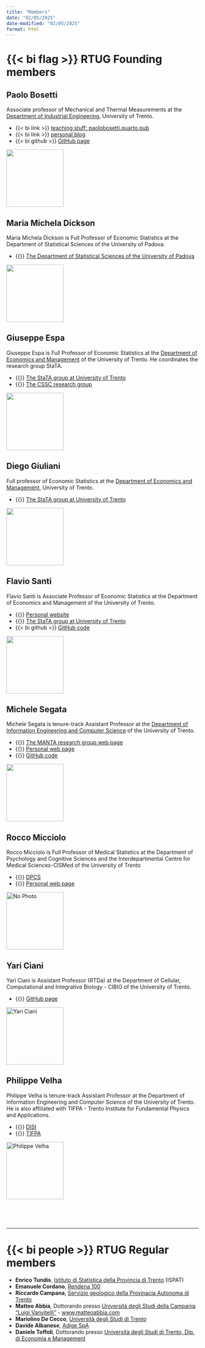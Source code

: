 ```yaml
---
title: "Members"
date: "02/05/2025"
date-modified: "02/05/2025"
format: html
---
```


# {{< bi flag >}} RTUG Founding members

## Paolo Bosetti
:::{layout="[80,20]"}
:::{#first-column}
Associate professor of Mechanical and Thermal Measurements at the [Department of Industrial Engineering](https://unitn.it/dii){target=_blank}, University of Trento. 

:::{.links-list}
* {{< bi link >}} [teaching stuff: paolobosetti.quarto.pub](https://paolobosetti.quarto.pub){target=_blank}
* {{< bi link >}} [personal blog](https://paolobosetti.quarto.pub/blog){target=_blank}
* {{< bi github >}} [GitHub page](https://github.com/pbosetti){target=_blank}
:::
:::

::: {#second-column}
![](images/PBBW.jpg){width=150 class=rounded-corners}
:::
:::

## Maria Michela Dickson
:::{layout="[80,20]"}
:::{#first-column}
Maria Michela Dickson is Full Professor of Economic Statistics at the Department of Statistical Sciences of the University of Padova.

:::{.links-list}
* {{<bi link>}} [The Department of Statistical Sciences of the University of Padova](https://www.stat.unipd.it){target="_blank"}
:::
:::

:::{#second-column}
![](images/Dickson.jpg){width=150 class=rounded-corners}
:::
:::

## Giuseppe Espa
:::{layout="[80,20]"}
:::{#first-column}
Giuseppe Espa is Full Professor of Economic Statistics at the [Department of Economics and Management](https://www.economia.unitn.it){target="_blank"} of the University of Trento. He coordinates the research group StaTA.

:::{.links-list}
* {{<bi link>}} [The StaTA group at University of Trento](http://statagroup.economia.unitn.it/){target="_blank"} 
* {{<bi link>}} [The CSSC research group](https://cssc.unitn.it/){target="_blank"}
:::
:::

:::{#second-column}
![](images/Espa.jpg){width=150 class=rounded-corners}
:::
:::

## Diego Giuliani
:::{layout="[80,20]"}
:::{#first-colum
Full professor of Economic Statistics at the [Department of Economics and Management](https://www.economia.unitn.it){target="_blank"}, University of Trento.

:::{.links-list}
* {{<bi link>}} [The StaTA group at University of Trento](http://statagroup.economia.unitn.it/){target="_blank"} 
:::
:::

:::{#second-column}
![](images/Foto_Giuliani_Diego.jpg){width=150 class=rounded-corners}
:::
:::



## Flavio Santi
:::{layout="[80,20]"}
:::{#first-column}
Flavio Santi is Associate Professor of Economic Statistics at the Department of Economics and Management of the University of Trento.

:::{.links-list}
* {{<bi link>}} [Personal website](https://www.flaviosanti.it){target="_blank"}
* {{<bi link>}} [The StaTA group at University of Trento](http://statagroup.economia.unitn.it/){target="_blank"}
* {{< bi github >}} [GitHub code](https://github.com/f-santi){target=_blank}
:::
:::

:::{#second-column}
![](images/Santi.jpg){width=150 class=rounded-corners}
:::
:::

## Michele Segata

:::{layout="[80,20]"}
:::{#first-colum
Michele Segata is tenure-track Assistant Professor at the [Department of 
Information Engineering and Computer Science](https://www.disi.unitn.it){target="_blank} of the University of Trento.

:::{.links-list}
* {{<bi link>}} [The MANTA research group web page](https://manta.disi.unitn.it){target="_blank"}
* {{<bi link>}} [Personal web page](https://disi.unitn.it/~msegata){target="_blank"}
* {{<bi github>}} [GitHub code](https://github.com/michele-segata){target="_blank"}
:::
:::

:::{#second-column}
![](https://disi.unitn.it/~msegata/assets/images/michele.jpg){width=150 class=rounded-corners}
:::
:::


## Rocco Micciolo

:::{layout="[80,20]"}
:::{#first-colum
Rocco Micciolo is Full Professor of Medical Statistics at the Department of Psychology and Cognitive Sciences and the Interdepartmental Centre for Medical Sciences-CISMed of the University of Trento

:::{.links-list}
* {{<bi link>}} [DPCS](https://www.cogsci.unitn.it){target="_blank"}
* {{<bi link>}} [Personal web page](https://hostingwin.unitn.it/micciolo){target="_blank"}
:::
:::

:::{#second-column}
![](images/Micciolo.jpg){width=150 class=rounded-corners alt="No Photo"}
:::
:::



## Yari Ciani

:::{layout="[80,20]"}
:::{#first-colum
Yari Ciani is Assistant Professor (RTDa) at the Department of Cellular, Computational and Integrative Biology - CIBIO of the University of Trento.

:::{.links-list}
* {{<bi github>}} [GitHub page](https://github.com/demichelislab){target="_blank"}
:::
:::

:::{#second-column}
![](images/ciani.jpg){width=150 class=rounded-corners alt="Yari Ciani"}
:::
:::



## Philippe Velha

:::{layout="[80,20]"}
:::{#first-colum
Philippe Velha is tenure-track Assistant Professor at the Department of Information Engineering and Computer Science of the University of Trento.
He is also affiliated with TIFPA - Trento Institute for Fundamental Physics and Applications.


:::{.links-list}
* {{<bi link>}} [DISI](https://www.disi.unitn.it/it/node/1509){target="_blank"}
* {{<bi link>}} [TIFPA](https://www.tifpa.infn.it){target="_blank"}
:::
:::

:::{#second-column}
![](images/velha.jpg){width=150 class=rounded-corners alt="Philippe Velha"}
:::
:::



:::{style="margin-top: 75px;"}
---
:::

# {{< bi people >}} RTUG Regular members

* **Enrico Tundis**, [Istituto di Statistica della Provincia di Trento](http://www.statistica.provincia.tn.it){target="_blank"} (ISPAT)
* **Emanuele Cordano**, [Rendena 100](http://www.rendena100.eu/){target="_blank"}
* **Riccardo Campana**, [Servizio geologico della Provinacia Autonoma di Trento](http://www.protezionecivile.tn.it/organizzazione/Geologico/){target="_blank"}
* **Matteo Abbia**, Dottorando presso [Università degli Studi della Campania "Luigi Vanvitelli"](https://www.unicampania.it){target="_blank"} - [www.matteoabbia.com](https://www.matteoabbia.com){target="_blank"}
* **Mariolino De Cecco**, [Università degli Studi di Trento](https://www.unitn.it){target="_blank"}
* **Davide Albanese**, [Adige SpA](https://www.adige.it){target="_blank"}
* **Daniele Toffoli**, Dottorando presso [Università degli Studi di Trento, Dip. di Economia e Management](https://www.economia.unitn.it/en/dottorato/susteems){target="_blank"}